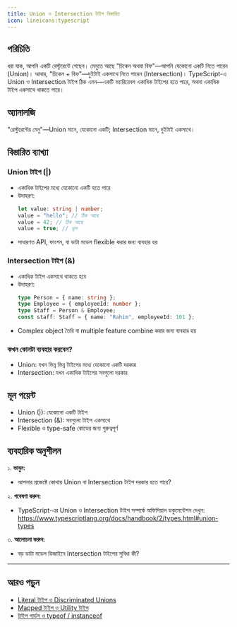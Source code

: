 ```yaml
---
title: Union ও Intersection টাইপ বিস্তারিত
icon: lineicons:typescript
---
```


## পরিচিতি

ধরা যাক, আপনি একটি রেস্টুরেন্টে গেছেন। মেনুতে আছে "চিকেন অথবা বিফ"—আপনি যেকোনো একটি নিতে পারেন (Union)। আবার, "চিকেন + বিফ"—দুইটাই একসাথে নিতে পারেন (Intersection)। TypeScript-এ Union ও Intersection টাইপ ঠিক এমন—একটি ভ্যারিয়েবল একাধিক টাইপের হতে পারে, অথবা একাধিক টাইপ একসাথে থাকতে পারে।

## অ্যানালজি

"রেস্টুরেন্টের মেনু"—Union মানে, যেকোনো একটি; Intersection মানে, দুইটাই একসাথে।

## বিস্তারিত ব্যাখ্যা

### Union টাইপ (|)
- একাধিক টাইপের মধ্যে যেকোনো একটি হতে পারে
- উদাহরণ:
  ```typescript
  let value: string | number;
  value = "hello"; // ঠিক আছে
  value = 42; // ঠিক আছে
  value = true; // ভুল
  ```
- সাধারণত API, ফাংশন, বা ডাটা মডেল flexible করার জন্য ব্যবহার হয়

### Intersection টাইপ (&)
- একাধিক টাইপ একসাথে থাকতে হবে
- উদাহরণ:
  ```typescript
  type Person = { name: string };
  type Employee = { employeeId: number };
  type Staff = Person & Employee;
  const staff: Staff = { name: "Rahim", employeeId: 101 };
  ```
- Complex object তৈরি বা multiple feature combine করার জন্য ব্যবহার হয়

### কখন কোনটা ব্যবহার করবেন?
- Union: যখন ভিন্ন ভিন্ন টাইপের মধ্যে যেকোনো একটি দরকার
- Intersection: যখন একাধিক টাইপের সবগুলো দরকার

## মূল পয়েন্ট

- Union (|): যেকোনো একটি টাইপ
- Intersection (&): সবগুলো টাইপ একসাথে
- Flexible ও type-safe কোডের জন্য গুরুত্বপূর্ণ

## ব্যবহারিক অনুশীলন

১. **ভাবুন:**
   - আপনার প্রজেক্টে কোথায় Union বা Intersection টাইপ দরকার হতে পারে?

২. **গবেষণা করুন:**
   - TypeScript-এর Union ও Intersection টাইপ সম্পর্কে অফিসিয়াল ডকুমেন্টেশন দেখুন: https://www.typescriptlang.org/docs/handbook/2/types.html#union-types

৩. **আলোচনা করুন:**
   - বড় ডাটা মডেল ডিজাইনে Intersection টাইপের সুবিধা কী?

---

## আরও পড়ুন
- [Literal টাইপ ও Discriminated Unions](/typescript/discriminated-unions)
- [Mapped টাইপ ও Utility টাইপ](/typescript/utility-types)
- [টাইপ গার্ডস ও typeof / instanceof](/typescript/type-guards)
